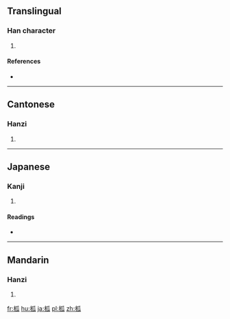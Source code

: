 ==Translingual==

===Han character===
{{Han char|rn=75|rad=木|as=05|sn=9|four=4293<sub>0</sub>|canj=木竹女人 (DHVO)|ids=⿰[[木]][[瓜]]}}

# {{defn|Han|sort=木05}}

====References====
* {{Han ref|kx=0520.090|dkj=14645|dj=0908.070|hdz=21186.020|uh=67E7|ud=26599|bh=CF54|bd=53076}}

----

==Cantonese==

===Hanzi===
{{yue-hanzi|jyut=[[gu1]]|y=gu1}}

# {{defn|lang=yue|sort=木05}}

----

==Japanese==

===Kanji===
{{ja-kanji|grade=|rs=木05}}

# {{defn|lang=ja|sort=木05}}

====Readings====
* {{ja-readings|on=[[こ]] (ko), [[か]] (ka), [[く]] (ku)|kun=[[かど]] (kado), [[さかずき]] (sakazuki)}}

----

==Mandarin==

===Hanzi===
{{cmn-hanzi|pin=[[gū]] ([[gu1]])|wg=ku<sup>1</sup>}}

# {{defn|lang=cmn|sort=木05}}

[[fr:柧]]
[[hu:柧]]
[[ja:柧]]
[[pl:柧]]
[[zh:柧]]